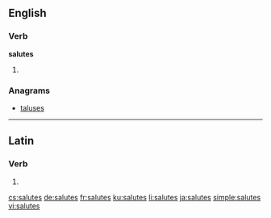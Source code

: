==English==

===Verb===
'''salutes'''

# {{en-third-person singular of|salute}}

===Anagrams===
* [[taluses#English|taluses]]

----

==Latin==

===Verb===
{{la-verb-form|salūtēs}}

# {{conjugation of|saluto|salūtō|2|s|pres|act|sub|lang=la}}

[[cs:salutes]]
[[de:salutes]]
[[fr:salutes]]
[[ku:salutes]]
[[li:salutes]]
[[ja:salutes]]
[[simple:salutes]]
[[vi:salutes]]